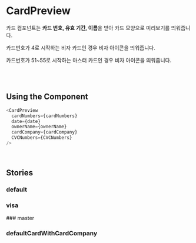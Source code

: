 

<Meta of={CardPreviewStories} />

# CardPreview

카드 컴포넌트는 **카드 번호, 유효 기간, 이름**을 받아 카드 모양으로 미리보기를 띄워줍니다.

카드번호가 4로 시작하는 비자 카드인 경우 비자 아이콘을 띄워줍니다.

카드번호가 51~55로 시작하는 마스터 카드인 경우 비자 아이콘을 띄워줍니다.

<br />
<br />

## Using the Component

```js
<CardPreview
  cardNumbers={cardNumbers}
  date={date}
  ownerName={ownerName}
  cardCompany={cardCompany}
  CVCNumbers={CVCNumbers}
/>
```

<br />

## Stories

### default

<Canvas of={CardPreviewStories.DefaultCard} />

### visa

<Canvas of={CardPreviewStories.VisaCard} />
### master

<Canvas of={CardPreviewStories.MasterCard} />

### defaultCardWithCardCompany

<Canvas of={CardPreviewStories.DefaultCardWithCardCompany} />
